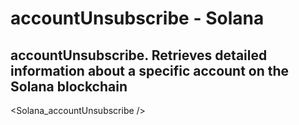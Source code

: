 # accountUnsubscribe - Solana

## accountUnsubscribe.  Retrieves detailed information about a specific account on the Solana blockchain


<Solana_accountUnsubscribe />
